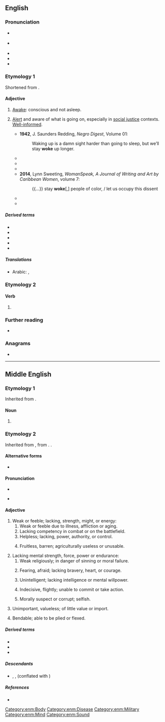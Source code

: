 ==English==

===Pronunciation===
* {{a|RP}} {{IPA|en|/wəʊk/}}
* {{a|GA}} {{IPA|en|/woʊk/}}
* {{enPR|wōk}}
* {{audio|en|En-us-woke.ogg|Audio (US)}}
* {{rhymes|en|əʊk}}

===Etymology 1===
Shortened from {{m|en|woken up|woke(n up)}}.

====Adjective====
{{en-adj|-|more|er}}

# {{lb|en|dialect|AAVE|or|slang}} [[awake|Awake]]: conscious and not asleep.
#: {{syn|en|Thesaurus:awake}}
# {{lb|en|US|Canada|slang}} [[alert|Alert]] and aware of what is going on, especially in [[social justice]] contexts. [[well-informed|Well-informed]].
#: {{syn|en|Thesaurus:vigilant}}
#: {{cot|en|politically correct|q1=in conservative discourse, pejorative|right-on|q2=British}}
#* '''1942''', J. Saunders Redding, ''Negro Digest'', Volume 01:
#*: Waking up is a damn sight harder than going to sleep, but we’ll stay '''woke''' up longer.
#* {{quote-journal|en|date=May 20, 1962|author=William Melvin Kelley|authorlink=William Melvin Kelley|title=If You’re Woke You Dig It|work=The New York Times|page=45|url=https://www.nytimes.com/1962/05/20/archives/if-youre-woke-you-dig-it-no-mickey-mouse-can-be-expected-to-follow.html|passage=If You’re '''Woke''' You Dig It [title]}}
#* {{quote-book|en|year=1972|title=Garvey Lives!|author=Barry Beckham|authorlink=Barry Beckham|passage=I been sleeping all my life. And now that Mr. Garvey done woke me up, I’m gon stay '''woke'''. And I’m gon help him wake up other black folk.}}
#* {{quote-song|en|year=2008|author=Erykah Badu|authorlink=Erykah Badu|title=Master Teacher|album={{w|New Amerykah Part One (4th World War)}}|passage=What if there was no niccas / Only master teachers? / I stay '''woke''' (dreams dreams)}}
#* '''2014''', Lynn Sweeting, ''WomanSpeak, A Journal of Writing and Art by Caribbean Women'', volume 7:
#*: {{...}} stay '''woke'''[,] people of color, / let us occupy this dissent
#* {{quote-web|en|date=2016-08-14|author=Ross Douthat|url=http://www.nytimes.com/2016/08/14/opinion/sunday/a-playboy-for-president.html|title=A Playboy for President|work=The New York Times|passage=But the cultural conflict between these two post-revolutionary styles — between frat guys and feminist bluestockings, Gamergaters and the diversity police, alt-right provocateurs and “'''woke'''” dudebros, the mouthbreathers who poured hate on the all-female “Ghostbusters” and the tastemakers who pretended it was good — is likely here to stay.}}
#* {{quote-web|en|date=2019-12-06|author=Jamelle Bouie|work=The New York Times|url=https://www.nytimes.com/2019/12/06/opinion/woke-democrats-harris.html|title=Why the ‘Wokest’ Candidates Are the Weakest|passage=If this were actually true, you would expect real traction for the '''wokest''' candidates in the Democratic presidential race. But it’s been just the opposite. The '''woke''' candidates have been the weakest, electorally speaking, and the defining attribute of the Democratic primary has been a preoccupation with the voters that put Trump in the White House.}}

=====Derived terms=====
* {{l|en|get woke, go broke}}
* {{l|en|woke church}}
* {{l|en|wokeness}}
* {{l|en|wokescold}}
* {{l|en|wokester}}

=====Translations=====
{{trans-top|alert of what is happening}}
* Arabic: {{t|ar|يَقِظ}}, {{t|ar|نَبِه}}
{{trans-bottom}}

===Etymology 2===
{{nonlemma}}

====Verb====
{{head|en|verb form}}

# {{en-past of|wake}}

===Further reading===
* {{R:Lexico}}

===Anagrams===
* {{anagrams|en|a=ekow|Ewok}}

----

==Middle English==

===Etymology 1===
Inherited from {{inh|enm|ang|wicu}}.

====Noun====
{{head|enm|noun}}

# {{alternative form of|enm|weke|id=week|t=week}}

===Etymology 2===
Inherited from {{inh|enm|ang|wāc}}, from {{inh|enm|gem-pro|*waikwaz}}. {{doublet|enm|weyk}}.

====Alternative forms====
* {{alter|enm|wac|woc|wake|wok|wooc|woake}}

====Pronunciation====
* {{IPA|enm|/wɔːk/}}
* {{a|Northern ME|Early ME}} {{IPA|enm|/wɑːk/}}

====Adjective====
{{enm-adj|woke|wakker|wakkest}}

# Weak or feeble; lacking, strength, might, or energy:
## Weak or feeble due to illness, affliction or aging.
## Lacking competency in combat or on the battlefield.
## Helpless; lacking, power, authority, or control.
## {{lb|enm|rare}} Fruitless, barren; agriculturally useless or unusable.
# Lacking mental strength, force, power or endurance:
## Weak religiously; in danger of sinning or moral failure.
## {{lb|enm|rare}} Fearing, afraid; lacking bravery, heart, or courage.
## {{lb|enm|rare}} Unintelligent; lacking intelligence or mental willpower.
## {{lb|enm|rare}} Indecisive, flightly; unable to commit or take action.
## {{lb|enm|rare}} Morally suspect or corrupt; selfish.
# Unimportant, valueless; of little value or import.
# {{lb|enm|rare}} Bendable; able to be plied or flexed.

=====Derived terms=====
* {{l|enm|woclic}}
* {{l|enm|wocnesse}}
* {{l|enm|woken}}

=====Descendants=====
* {{desc|sco|wak}}, {{l|sco|wake}}, {{l|sco|waik}} (conflated with {{m|enm|weyk}})

=====References=====
* {{R:MED Online|entry=wōk (adj.)|id=MED53317|accessdate=2018-11-28}}

[[Category:enm:Body]]
[[Category:enm:Disease]]
[[Category:enm:Military]]
[[Category:enm:Mind]]
[[Category:enm:Sound]]